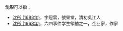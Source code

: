 '''沈彤'''可以指：
* [[沈彤_(1688年)|沈彤 (1688年)]]，字冠雲，號果堂，清初吳江人
* [[沈彤_(1968年)|沈彤 (1968年)]]，六四事件学生領袖之一，企业家，作家

{{Disambiguation|Cat=二字沈姓人名消歧义}}
